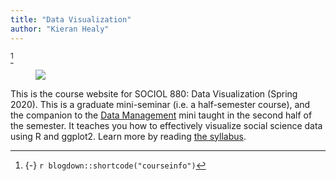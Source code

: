```yaml
---
title: "Data Visualization"
author: "Kieran Healy"
---
```


^[{-} `r blogdown::shortcode("courseinfo")`] 

<figure>
[![](/images/vax-excerpt.png)](/images/breedposter_display_top25_orange.png)
</figure>

This is the course website for SOCIOL 880: Data Visualization (Spring 2020). This is a graduate mini-seminar (i.e. a half-semester course), and the companion to the [Data Management](https://datamgmt.org) mini taught in the second half of the semester. It teaches you how to effectively visualize social science data using R and ggplot2. Learn more by reading [the syllabus](syllabus/).


